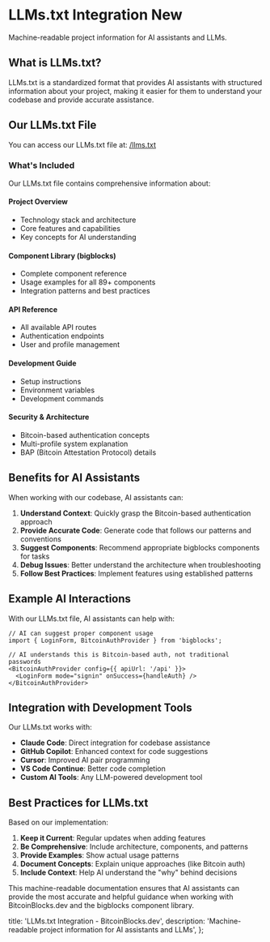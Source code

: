 # LLMs.txt Integration <span className="bg-green-100 text-green-800 text-xs px-2 py-1 rounded-full ml-2">New</span>

Machine-readable project information for AI assistants and LLMs.

## What is LLMs.txt?

LLMs.txt is a standardized format that provides AI assistants with structured information about your project, 
making it easier for them to understand your codebase and provide accurate assistance.

## Our LLMs.txt File

You can access our LLMs.txt file at: [/llms.txt](/llms.txt)

### What's Included
Our LLMs.txt file contains comprehensive information about:

#### Project Overview
- Technology stack and architecture
- Core features and capabilities
- Key concepts for AI understanding

#### Component Library (bigblocks)
- Complete component reference
- Usage examples for all 89+ components
- Integration patterns and best practices

#### API Reference
- All available API routes
- Authentication endpoints
- User and profile management

#### Development Guide
- Setup instructions
- Environment variables
- Development commands

#### Security & Architecture
- Bitcoin-based authentication concepts
- Multi-profile system explanation
- BAP (Bitcoin Attestation Protocol) details

## Benefits for AI Assistants

When working with our codebase, AI assistants can:

1. **Understand Context**: Quickly grasp the Bitcoin-based authentication approach
2. **Provide Accurate Code**: Generate code that follows our patterns and conventions
3. **Suggest Components**: Recommend appropriate bigblocks components for tasks
4. **Debug Issues**: Better understand the architecture when troubleshooting
5. **Follow Best Practices**: Implement features using established patterns

## Example AI Interactions

With our LLMs.txt file, AI assistants can help with:

```tsx title="ai-suggested-code.tsx"
// AI can suggest proper component usage
import { LoginForm, BitcoinAuthProvider } from 'bigblocks';

// AI understands this is Bitcoin-based auth, not traditional passwords
<BitcoinAuthProvider config={{ apiUrl: '/api' }}>
  <LoginForm mode="signin" onSuccess={handleAuth} />
</BitcoinAuthProvider>
```

## Integration with Development Tools

Our LLMs.txt works with:

- **Claude Code**: Direct integration for codebase assistance
- **GitHub Copilot**: Enhanced context for code suggestions
- **Cursor**: Improved AI pair programming
- **VS Code Continue**: Better code completion
- **Custom AI Tools**: Any LLM-powered development tool

## Best Practices for LLMs.txt

Based on our implementation:

1. **Keep it Current**: Regular updates when adding features
2. **Be Comprehensive**: Include architecture, components, and patterns
3. **Provide Examples**: Show actual usage patterns
4. **Document Concepts**: Explain unique approaches (like Bitcoin auth)
5. **Include Context**: Help AI understand the "why" behind decisions

This machine-readable documentation ensures that AI assistants can provide the most accurate and helpful 
guidance when working with BitcoinBlocks.dev and the bigblocks component library.

  title: 'LLMs.txt Integration - BitcoinBlocks.dev',
  description: 'Machine-readable project information for AI assistants and LLMs',
};